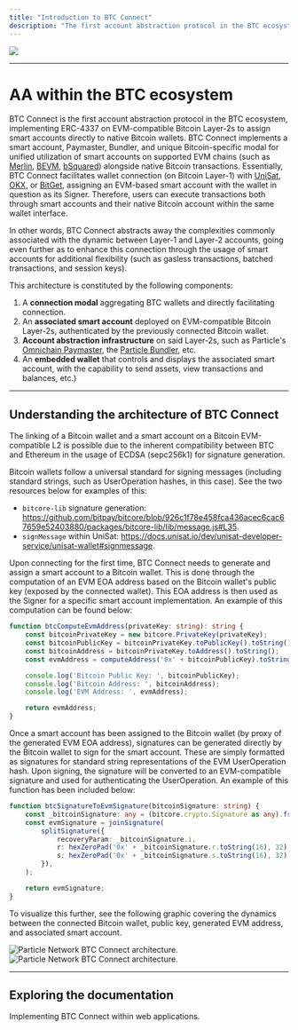 ```yaml
---
title: "Introduction to BTC Connect"
description: "The first account abstraction protocol in the BTC ecosystem."
---
```


<Frame>
<img src="/images/04.gif" style={{ width: '100%', maxWidth: '600px' }} />
</Frame>

***

# AA within the BTC ecosystem

BTC Connect is the first account abstraction protocol in the BTC ecosystem, implementing ERC-4337 on EVM-compatible Bitcoin Layer-2s to assign smart accounts directly to native Bitcoin wallets. BTC Connect implements a smart account, Paymaster, Bundler, and unique Bitcoin-specific modal for unified utilization of smart accounts on supported EVM chains (such as [Merlin](https://twitter.com/MerlinLayer2/status/1748305593423757460), [BEVM](https://www.bevm.io), [bSquared](https://www.bsquared.network/)) alongside native Bitcoin transactions. Essentially, BTC Connect facilitates wallet connection (on Bitcoin Layer-1) with [UniSat](https://unisat.io/), [OKX](https://www.okx.com/web3), or [BitGet](https://web3.bitget.com/en), assigning an EVM-based smart account with the wallet in question as its Signer. Therefore, users can execute transactions both through smart accounts and their native Bitcoin account within the same wallet interface.

In other words, BTC Connect abstracts away the complexities commonly associated with the dynamic between Layer-1 and Layer-2 accounts, going even further as to enhance this connection through the usage of smart accounts for additional flexibility (such as gasless transactions, batched transactions, and session keys).

This architecture is constituted by the following components:

1. A **connection modal** aggregating BTC wallets and directly facilitating connection.
2. An **associated smart account** deployed on EVM-compatible Bitcoin Layer-2s, authenticated by the previously connected Bitcoin wallet.
3. **Account abstraction infrastructure** on said Layer-2s, such as Particle's [Omnichain Paymaster](/resources/integrations/aa/paymaster), the [Particle Bundler](/resources/integrations/aa/bundler), etc.
4. An **embedded wallet** that controls and displays the associated smart account, with the capability to send assets, view transactions and balances, etc.)

***

## Understanding the architecture of BTC Connect

The linking of a Bitcoin wallet and a smart account on a Bitcoin EVM-compatible L2 is possible due to the inherent compatibility between BTC and Ethereum in the usage of ECDSA (sepc256k1) for signature generation.

Bitcoin wallets follow a universal standard for signing messages (including standard strings, such as UserOperation hashes, in this case). See the two resources below for examples of this:

- `bitcore-lib` signature generation: https://github.com/bitpay/bitcore/blob/926c1f78e458fca436acec6cac67659e52403880/packages/bitcore-lib/lib/message.js#L35.
- `signMessage` within UniSat: https://docs.unisat.io/dev/unisat-developer-service/unisat-wallet#signmessage.

Upon connecting for the first time, BTC Connect needs to generate and assign a smart account to a Bitcoin wallet. This is done through the computation of an EVM EOA address based on the Bitcoin wallet's public key (exposed by the connected wallet). This EOA address is then used as the Signer for a specific smart account implementation. An example of this computation can be found below:

```typescript TypeScript
function btcComputeEvmAddress(privateKey: string): string {
    const bitcoinPrivateKey = new bitcore.PrivateKey(privateKey);
    const bitcoinPublicKey = bitcoinPrivateKey.toPublicKey().toString();
    const bitcoinAddress = bitcoinPrivateKey.toAddress().toString();
    const evmAddress = computeAddress('0x' + bitcoinPublicKey).toString();

    console.log('Bitcoin Public Key: ', bitcoinPublicKey);
    console.log('Bitcoin Address: ', bitcoinAddress);
    console.log('EVM Address: ', evmAddress);

    return evmAddress;
}
```

Once a smart account has been assigned to the Bitcoin wallet (by proxy of the generated EVM EOA address), signatures can be generated directly by the Bitcoin wallet to sign for the smart account. These are simply formatted as signatures for standard string representations of the EVM UserOperation hash. Upon signing, the signature will be converted to an EVM-compatible signature and used for authenticating the UserOperation. An example of this function has been included below:

```typescript TypeScript
function btcSignatureToEvmSignature(bitcoinSignature: string) {
    const _bitcoinSignature: any = (bitcore.crypto.Signature as any).fromCompact(Buffer.from(bitcoinSignature, 'base64'));
    const evmSignature = joinSignature(
        splitSignature({
            recoveryParam: _bitcoinSignature.i,
            r: hexZeroPad('0x' + _bitcoinSignature.r.toString(16), 32),
            s: hexZeroPad('0x' + _bitcoinSignature.s.toString(16), 32),
        }),
    );

    return evmSignature;
}
```

To visualize this further, see the following graphic covering the dynamics between the connected Bitcoin wallet, public key, generated EVM address, and associated smart account.

<img
  className="block dark:hidden"
  src="/api-reference/btc/images/architecture.jpg"
  alt="Particle Network BTC Connect architecture."
/>
<img
  className="hidden dark:block"
  src="/api-reference/btc/images/architecture.jpg"
  alt="Particle Network BTC Connect architecture."
/>

***

## Exploring the documentation


  <Card title="Web SDK" href="/api-reference/btc/desktop/web">
    Implementing BTC Connect within web applications.
  </Card>


